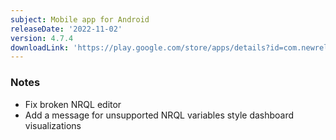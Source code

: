 ```yaml
---
subject: Mobile app for Android
releaseDate: '2022-11-02'
version: 4.7.4
downloadLink: 'https://play.google.com/store/apps/details?id=com.newrelic.rpm&hl=en'
---
```


### Notes

* Fix broken NRQL editor
* Add a message for unsupported NRQL variables style dashboard visualizations
